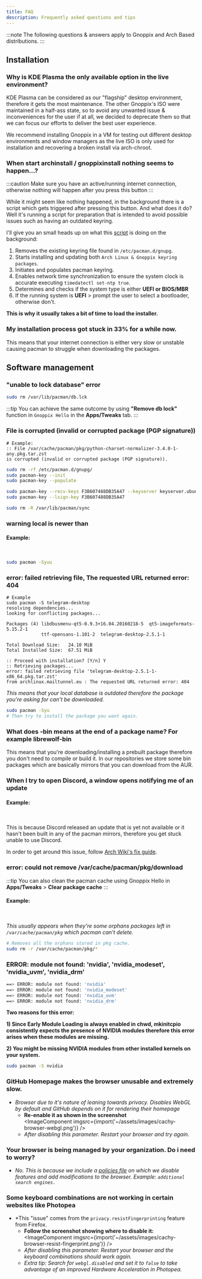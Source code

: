 ```yaml
---
title: FAQ
description: Frequently asked questions and tips
---
```



:::note
The following questions & answers apply to Gnoppix and Arch Based distributions.
:::

## Installation

### Why is KDE Plasma the only available option in the live environment?

KDE Plasma can be considered as our "flagship" desktop environment, therefore it gets the most maintenance. The other Gnoppix's ISO
were maintained in a half-ass state, so to avoid any unwanted issue & inconveniences for the user if at all, we decided to deprecate them so that we can focus our efforts to deliver
the best user experience.

We recommend installing Gnoppix in a VM for testing out different desktop environments and window managers as the live ISO is only
used for installation and recovering a broken install via arch-chroot.

### When start archinstall / gnoppixinstall nothing seems to happen...?

:::caution
Make sure you have an active/running internet connection, otherwise nothing will happen after you press this button
:::

While it might seem like nothing happened, in the background there is a script which gets triggered after pressing this button. And what does it do? Well it's running a script for preparation that is  intended to avoid possible issues such as having an outdated keyring.

I'll give you an small heads up on what this [script](https://github.com/Gnoppix/Gnoppix-Live-ISO/blob/master/archiso/airootfs/usr/local/bin/calamares-online.sh) is doing on the background:

<Steps>

1. Removes the existing keyring file found in `/etc/pacman.d/gnupg`.
2. Starts installing and updating both `Arch Linux & Gnoppix keyring packages`.
3. Initiates and populates pacman keyring.
4. Enables network time synchronization to ensure the system clock is accurate executing `timedatectl set-ntp true`.
5. Determines and checks if the system type is either **UEFI or BIOS/MBR**
6. If the running system is **UEFI** > prompt the user to select a bootloader, otherwise don't.

</Steps>

**This is why it usually takes a bit of time to load the installer.**

### My installation process got stuck in 33% for a while now.

This means that your internet connection is either very slow or unstable causing pacman to struggle when downloading the packages.

## Software management

### "unable to lock database" error
```sh
sudo rm /var/lib/pacman/db.lck
```
:::tip
You can achieve the same outcome by using **"Remove db lock"** function in `Gnoppix Hello` in the **Apps/Tweaks** tab.
:::

### File is corrupted (invalid or corrupted package (PGP signature))

```text
# Example:
:: File /var/cache/pacman/pkg/python-charset-normalizer-3.4.0-1-any.pkg.tar.zst
is corrupted (invalid or corrupted package (PGP signature)).
```

```sh title='Run the following commands'
sudo rm -rf /etc/pacman.d/gnupg/
sudo pacman-key --init
sudo pacman-key --populate

sudo pacman-key --recv-keys F3B607488DB35A47 --keyserver keyserver.ubuntu.com
sudo pacman-key --lsign-key F3B607488DB35A47

sudo rm -R /var/lib/pacman/sync
```

### warning local is newer than

#### Example:

<br />
<ImageComponent imgsrc={import('~/assets/images/update-warnings.png')} />

```sh title='To remove these warnings, execute the following command:'
sudo pacman -Syuu
```

### error: failed retrieving file, The requested URL returned error: 404

```text
# Example
sudo pacman -S telegram-desktop
resolving dependencies...
looking for conflicting packages...

Packages (4) libdbusmenu-qt5-0.9.3+16.04.20160218-5  qt5-imageformats-5.15.2-1
             ttf-opensans-1.101-2  telegram-desktop-2.5.1-1

Total Download Size:   24.10 MiB
Total Installed Size:  67.51 MiB

:: Proceed with installation? [Y/n] Y
:: Retrieving packages...
error: failed retrieving file 'telegram-desktop-2.5.1-1-x86_64.pkg.tar.zst'
from archlinux.mailtunnel.eu : The requested URL returned error: 404
```

*This means that your local database is outdated therefore the package you're asking for can't be downloaded.*

```sh title='Run the following command to refresh the package database and do a full upgrade:'
sudo pacman -Syu
# Then try to install the package you want again.
```

### What does -bin means at the end of a package name? For example librewolf-bin

This means that you're downloading/installing a prebuilt package therefore you don't need to compile or build it.
In our repositories we store some bin packages which are basically mirrors that you can download from the AUR.

### When I try to open Discord, a window opens notifying me of an update

#### Example:

<br />
<ImageComponent imgsrc={import('~/assets/images/discord-update.png')} />

This is because Discord released an update that is yet not available or it hasn't been built in any of the pacman mirrors, therefore you get stuck
unable to use Discord.

In order to get around this issue, follow [Arch Wiki's fix guide](<https://wiki.archlinux.org/title/Discord#Discord_asks_for_an_update_not_yet_available_in_the_repository>).


### error: could not remove /var/cache/pacman/pkg/download

:::tip
You can also clean the pacman cache using Gnoppix Hello in **Apps/Tweaks** > **Clear package cache**
:::

#### Example:

<br />
<ImageComponent imgsrc={import('~/assets/images/pacman-cache-error.png')} />

*This usually appears when they're some orphans packages left in `/var/cache/pacman/pkg` which pacman can't delete.*

```sh title='Run the following command to fix it'
# Removes all the orphans stored in pkg cache.
sudo rm -r /var/cache/pacman/pkg/*
```

### ERROR: module not found: 'nvidia', 'nvidia_modeset', 'nvidia_uvm', 'nvidia_drm'

```sh title='Example'
==> ERROR: module not found: 'nvidia'
==> ERROR: module not found: 'nvidia_modeset'
==> ERROR: module not found: 'nvidia_uvm'
==> ERROR: module not found: 'nvidia_drm'
```

**Two reasons for this error:**

**1) Since Early Module Loading is always enabled in chwd, mkinitcpio consistently expects the presence of NVIDIA modules therefore this error arises when these modules are missing.**

**2) You might be missing NVIDIA modules from other installed kernels on your system.**

```sh title='Install the following package to fix this error'
sudo pacman -S nvidia
```

### GitHub Homepage makes the browser unusable and extremely slow.

- *Browser due to it's nature of leaning towards privacy. Disables WebGL by default and GitHub depends on it for rendering their homepage*
  - **Re-enable it as shown in the screenshot**
    <br />
    <ImageComponent imgsrc={import('~/assets/images/cachy-browser-webgl.png')} />
  - *After disabling this parameter. Restart your browser and try again.*

### Your browser is being managed by your organization. Do i need to worry?

- *No. This is because we include a [policies file](https://github.com/Gnoppix/Gnoppix-Browser-Settings/blob/master/distribution/policies.json) on which we disable features and add modifications to the browser. Example: `additional search engines.`*

### Some keyboard combinations are not working in certain websites like Photopea

- *This "issue" comes from the `privacy.resistFingerprinting` feature from Firefox.
  - **Follow the screenshot showing where to disable it:**
    <br />
    <ImageComponent imgsrc={import('~/assets/images/cachy-browser-resist-fingerprint.png')} />
  - *After disabling this parameter. Restart your browser and the keyboard combinations should work again.*
  - *Extra tip: Search for `webgl.disabled` and set it to `false` to take advantage of an improved Hardware Acceleration in Photopea.*
